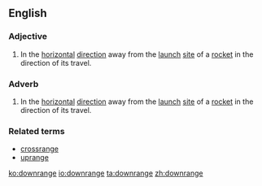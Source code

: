 ==English==

===Adjective===
{{en-adj}}
# In the [[horizontal]] [[direction]] away from the [[launch]] [[site]] of a [[rocket]] in the direction of its travel.

===Adverb===
{{en-adv}}
# In the [[horizontal]] [[direction]] away from the [[launch]] [[site]] of a [[rocket]] in the direction of its travel.

===Related terms===
* [[crossrange]]
* [[uprange]]

[[ko:downrange]]
[[io:downrange]]
[[ta:downrange]]
[[zh:downrange]]